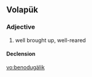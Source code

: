 ==Volapük==

===Adjective===
{{infl|vo|adjective}}

# well brought up, well-reared

====Declension====
{{vo-decl-adj}}

[[vo:benodugälik]]